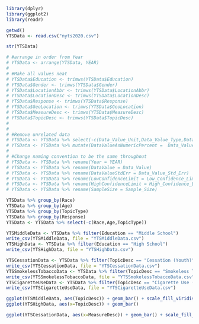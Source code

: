 ```r
library(dplyr)
library(ggplot2)
library(readr)
```

```r
getwd()
YTSData <- read.csv("nyts2020.csv")
```

```r
str(YTSData) 
```

```r

# #arrange in order from Year
# YTSData <- arrange(YTSData, YEAR)
# 
# #Make all values neat
# YTSData$Education <- trimws(YTSData$Education)
# YTSData$Gender <- trimws(YTSData$Gender)
# YTSData$LocationAbbr <- trimws(YTSData$LocationAbbr)
# YTSData$LocationDesc <- trimws(YTSData$LocationDesc)
# YTSData$Response <- trimws(YTSData$Response)
# YTSData$GeoLocation <- trimws(YTSData$GeoLocation)
# YTSData$MeasureDesc <- trimws(YTSData$MeasureDesc)
# YTSData$TopicDesc <- trimws(YTSData$TopicDesc)
# 
# 
# #Remove unrelated data
# YTSData <- YTSData %>% select(-c(Data_Value_Unit,Data_Value_Type,Data_Value_Footnote_Symbol,Data_Value_Footnote, DataSource,StratificationID1,StratificationID2,StratificationID3,StratificationID4,TopicId,MeasureId,SubMeasureID,TopicTypeId)) 
# YTSData <- YTSData %>% mutate(DataValueAsNumericPercent =  Data_Value / 100)
# 
# #Change naming convention to be the same throughout
# YTSData <- YTSData %>% rename(Year = YEAR)
# YTSData <- YTSData %>% rename(DataValue = Data_Value)
# YTSData <- YTSData %>% rename(DataValueStdErr = Data_Value_Std_Err)
# YTSData <- YTSData %>% rename(LowConfidenceLimit = Low_Confidence_Limit)
# YTSData <- YTSData %>% rename(HighConfidenceLimit = High_Confidence_Limit)
# YTSData <- YTSData %>% rename(SampleSize = Sample_Size)
```

```r
YTSData %>% group_by(Race)
YTSData %>% group_by(Age)
YTSData %>% group_by(TopicType)
YTSData %>% group_by(Response)
YTSData <- YTSData %>% select(-c(Race,Age,TopicType))
```

```r

YTSMiddleData <- YTSData %>% filter(Education == "Middle School")
write_csv(YTSMiddleData, file = "YTSMiddleData.csv")
YTSHighData <- YTSData %>% filter(Education == "High School")
write_csv(YTSHighData, file = "YTSHighData.csv")

YTSCessationData <- YTSData %>% filter(TopicDesc == "Cessation (Youth)")
write_csv(YTSCessationData, file = "YTSCessationData.csv")
YTSSmokelessTobaccoData <- YTSData %>% filter(TopicDesc == "Smokeless Tobacco Use (Youth)")
write_csv(YTSSmokelessTobaccoData, file = "YTSSmokelessTobaccoData.csv")
YTSCigaretteUseData <- YTSData %>% filter(TopicDesc == "Cigarette Use (Youth)")
write_csv(YTSCigaretteUseData, file = "YTSCigaretteUseData.csv")
```

```r
ggplot(YTSMiddleData, aes(TopicDesc)) + geom_bar() + scale_fill_viridis_d()
ggplot(YTSHighData, aes(x=TopicDesc)) + geom_bar()
```

```r
ggplot(YTSCessationData, aes(x=MeasureDesc)) + geom_bar() + scale_fill_viridis_d()
```

```r
```
